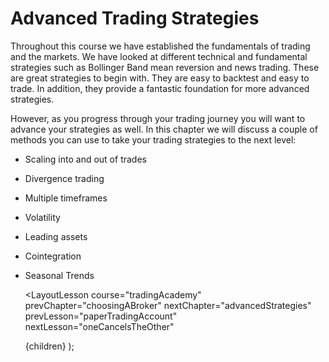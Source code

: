 
# Advanced Trading Strategies

Throughout this course we have established the fundamentals of trading and the markets. We have looked at different technical
and fundamental strategies such as Bollinger Band mean reversion and news trading. These are great strategies to begin with. They
are easy to backtest and easy to trade. In addition, they provide a fantastic foundation for more advanced strategies.

However, as you progress through your trading journey you will want to advance your strategies as well. In this chapter we will
discuss a couple of methods you can use to take your trading strategies to the next level:

- Scaling into and out of trades
- Divergence trading
- Multiple timeframes
- Volatility
- Leading assets
- Cointegration
- Seasonal Trends

  <LayoutLesson
    course="tradingAcademy"
    prevChapter="choosingABroker"
    nextChapter="advancedStrategies"
    prevLesson="paperTradingAccount"
    nextLesson="oneCancelsTheOther"
  >
    {children}
  </LayoutLesson>
);
